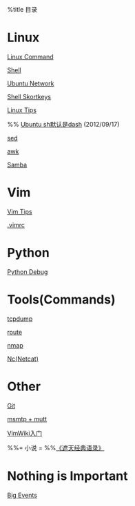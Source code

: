 %title 目录

= Linux =
[[linux/linux_commands|Linux Command]]

[[linux/shell|Shell]]

[[linux/ubuntu_network|Ubuntu Network]]

[[linux/shellkeys|Shell Skortkeys]]

[[linux/linux_tips|Linux Tips]]

%% [[ubuntu_sh_dash.html|Ubuntu sh默认是dash]] (2012/09/17)

[[linux/sed|sed]]

[[linux/awk|awk]]

[[linux/samba|Samba]]


= Vim =
[[vim/vim_tips|Vim Tips]]

[[vim/vimrc|.vimrc]]

= Python =
[[python/pdb|Python Debug]]

= Tools(Commands) =

[[command/tcpdump|tcpdump]]

[[command/route|route]]

[[command/nmap|nmap]]

[[command/nc|Nc(Netcat)]]

= Other =
[[other/git|Git]]


[[other/msmtp_mutt|msmtp + mutt]]

[[other/vimwiki|VimWiki入门]]

%%= 小说 =
%%[[zhetian.html|《遮天经典语录》]]

= Nothing is Important = 
[[other/bigevents|Big Events]]
